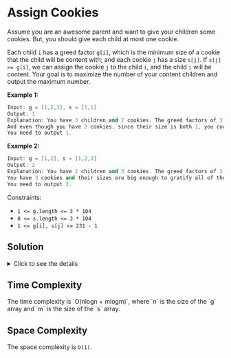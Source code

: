 
# Assign Cookies

Assume you are an awesome parent and want to give your children some cookies. But, you should give each child at most one cookie.

Each child `i` has a greed factor `g[i]`, which is the minimum size of a cookie that the child will be content with; and each cookie `j` has a size `s[j]`. If `s[j] >= g[i]`, we can assign the cookie `j` to the child `i`, and the child `i` will be content. Your goal is to maximize the number of your content children and output the maximum number.

**Example 1:**

```cpp
Input: g = [1,2,3], s = [1,1]
Output: 1
Explanation: You have 3 children and 2 cookies. The greed factors of 3 children are 1, 2, 3.
And even though you have 2 cookies, since their size is both 1, you could only make the child whose greed factor is 1 content.
You need to output 1.
```

**Example 2:**

```cpp
Input: g = [1,2], s = [1,2,3]
Output: 2
Explanation: You have 2 children and 3 cookies. The greed factors of 2 children are 1, 2.
You have 3 cookies and their sizes are big enough to gratify all of the children,
You need to output 2.
```

Constraints:

- `1 <= g.length <= 3 * 104`
- `0 <= s.length <= 3 * 104`
- `1 <= g[i], s[j] <= 231 - 1`

## Solution

<details>
  <summary>Click to see the details</summary>

```cpp
class Solution {
public:
    int findContentChildren(vector<int>& g, vector<int>& s) {
        sort(s.begin(), s.end());
        sort(g.begin(), g.end());
        int i = 0, j = 0;
        int n = g.size(), m = s.size();
        while(i < n && j < m) {
            if(s[j] >= g[i]) {
                j++;
            }
            i++;
        }
        return j;
    }
};
```

</details>

## Time Complexity

<Callout>
  The time complexity is `O(nlogn + mlogm)`, where `n` is the size of the `g`
  array and `m` is the size of the `s` array.
</Callout>

## Space Complexity

<Callout>The space complexity is `O(1)`.</Callout>
